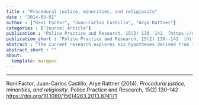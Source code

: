 ```yaml
---
title : "Procedural justice, minorities, and religiosity"
date : "2014-03-01"
author : ["Roni Factor", "Juan-Carlos Castillo", "Arye Rattner"]
categories : ["Journal Article"]
publication : "Police Practice and Research, 15(2) 130--142  [https://doi.org/10.1080/15614263.2013.874171](https://doi.org/10.1080/15614263.2013.874171)"
publication_short : "Police Practice and Research, 15(2) 130--142  [https://doi.org/10.1080/15614263.2013.874171](https://doi.org/10.1080/15614263.2013.874171)"
abstract : "The current research explores six hypotheses derived from the well-known procedural justice-based model of legitimacy in two different religious groups in Israel, and adds to the model the effect of religiosity on the perceived legitimacy of rules and institutions of social control. Our results, based on data from a representative sample of 1,216 Israeli Jews and Arabs, provide general support for the hypotheses. We found that the social order is perceived as less legitimate by the Arab minority compared with the Jewish majority, and by highly religious members of the Jewish majority compared with those who are less religious."
abstract_short : ""
about:
  template: marquee
---
```

---


::: {.callout-note title="How to cite this work"}

Roni Factor, Juan-Carlos Castillo, Arye Rattner (2014). *Procedural justice, minorities, and religiosity*. Police Practice and Research, 15(2) 130--142  [https://doi.org/10.1080/15614263.2013.874171](https://doi.org/10.1080/15614263.2013.874171)

:::

